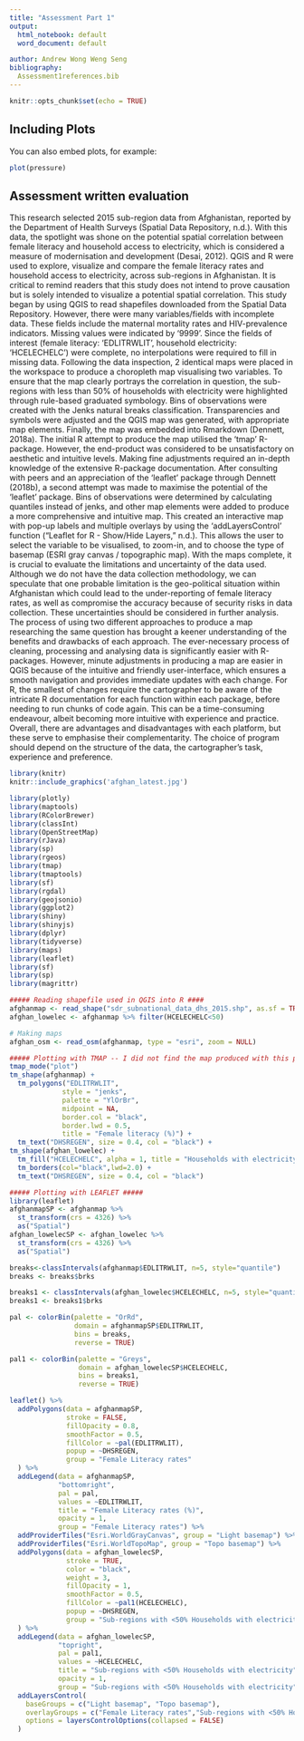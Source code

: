 ```yaml
---
title: "Assessment Part 1"
output: 
  html_notebook: default
  word_document: default

author: Andrew Wong Weng Seng
bibliography:
  Assessment1references.bib
---
```


```r
knitr::opts_chunk$set(echo = TRUE)
```

## Including Plots

You can also embed plots, for example:

```r
plot(pressure)
```

## Assessment written evaluation ##
This research selected 2015 sub-region data from Afghanistan, reported by the Department of Health Surveys (Spatial Data Repository, n.d.). With this data, the spotlight was shone on the potential spatial correlation between female literacy and household access to electricity, which is considered a measure of modernisation and development (Desai, 2012). QGIS and R were used to explore, visualize and compare the female literacy rates and household access to electricity, across sub-regions in Afghanistan. It is critical to remind readers that this study does not intend to prove causation but is solely intended to visualize a potential spatial correlation. 
This study began by using QGIS to read shapefiles downloaded from the Spatial Data Repository. However, there were many variables/fields with incomplete data. These fields include the maternal mortality rates and HIV-prevalence indicators. Missing values were indicated by ‘9999’. Since the fields of interest (female literacy: ‘EDLITRWLIT’, household electricity: ‘HCELECHELC’) were complete, no interpolations were required to fill in missing data. Following the data inspection, 2 identical maps were placed in the workspace to produce a choropleth map visualising two variables. To ensure that the map clearly portrays the correlation in question, the sub-regions with less than 50% of households with electricity were highlighted through rule-based graduated symbology. Bins of observations were created with the Jenks natural breaks classification. Transparencies and symbols were adjusted and the QGIS map was generated, with appropriate map elements. Finally, the map was embedded into Rmarkdown (Dennett, 2018a).
The initial R attempt to produce the map utilised the ‘tmap’ R-package. However, the end-product was considered to be unsatisfactory on aesthetic and intuitive levels. Making fine adjustments required an in-depth knowledge of the extensive R-package documentation. After consulting with peers and an appreciation of the ‘leaflet’ package through Dennett (2018b), a second attempt was made to maximise the potential of the ‘leaflet’ package. Bins of observations were determined by calculating quantiles instead of jenks, and other map elements were added to produce a more comprehensive and intuitive map. This created an interactive map with pop-up labels and multiple overlays by using the ‘addLayersControl’ function (“Leaflet for R - Show/Hide Layers,” n.d.). This allows the user to select the variable to be visualised, to zoom-in, and to choose the type of basemap (ESRI gray canvas / topographic map). 
With the maps complete, it is crucial to evaluate the limitations and uncertainty of the data used. Although we do not have the data collection methodology, we can speculate that one probable limitation is the geo-political situation within Afghanistan which could lead to the under-reporting of female literacy rates, as well as compromise the accuracy because of security risks in data collection. These uncertainties should be considered in further analysis.
The process of using two different approaches to produce a map researching the same question has brought a keener understanding of the benefits and drawbacks of each approach. The ever-necessary process of cleaning, processing and analysing data is significantly easier with R-packages. However, minute adjustments in producing a map are easier in QGIS because of the intuitive and friendly user-interface, which ensures a smooth navigation and provides immediate updates with each change. For R, the smallest of changes require the cartographer to be aware of the intricate R documentation for each function within each package, before needing to run chunks of code again. This can be a time-consuming endeavour, albeit becoming more intuitive with experience and practice. Overall, there are advantages and disadvantages with each platform, but these serve to emphasise their complementarity. The choice of program should depend on the structure of the data, the cartographer’s task, experience and preference. 

```r
library(knitr)
knitr::include_graphics('afghan_latest.jpg')
```

```r
library(plotly)
library(maptools)
library(RColorBrewer)
library(classInt)
library(OpenStreetMap)
library(rJava)
library(sp)
library(rgeos)
library(tmap)
library(tmaptools)
library(sf)
library(rgdal)
library(geojsonio)
library(ggplot2)
library(shiny)
library(shinyjs)
library(dplyr)
library(tidyverse)
library(maps)
library(leaflet)
library(sf)
library(sp)
library(magrittr)

##### Reading shapefile used in QGIS into R ####
afghanmap <- read_shape("sdr_subnational_data_dhs_2015.shp", as.sf = TRUE)
afghan_lowelec <- afghanmap %>% filter(HCELECHELC<50)

# Making maps
afghan_osm <- read_osm(afghanmap, type = "esri", zoom = NULL)
```

```r
##### Plotting with TMAP -- I did not find the map produced with this package very aesthetic and intuitive. Thus, I tried Leaflet in the next section instead.  #####
tmap_mode("plot")
tm_shape(afghanmap) +
  tm_polygons("EDLITRWLIT",
             style = "jenks",
             palette = "YlOrBr",
             midpoint = NA,
             border.col = "black",
             border.lwd = 0.5,
             title = "Female literacy (%)") +
  tm_text("DHSREGEN", size = 0.4, col = "black") +
tm_shape(afghan_lowelec) +
  tm_fill("HCELECHELC", alpha = 1, title = "Households with electricity") +
  tm_borders(col="black",lwd=2.0) +
  tm_text("DHSREGEN", size = 0.4, col = "black")
```


```r
##### Plotting with LEAFLET #####
library(leaflet)
afghanmapSP <- afghanmap %>%
  st_transform(crs = 4326) %>%
  as("Spatial")
afghan_lowelecSP <- afghan_lowelec %>%
  st_transform(crs = 4326) %>%
  as("Spatial")

breaks<-classIntervals(afghanmap$EDLITRWLIT, n=5, style="quantile")
breaks <- breaks$brks

breaks1 <- classIntervals(afghan_lowelec$HCELECHELC, n=5, style="quantile")
breaks1 <- breaks1$brks

pal <- colorBin(palette = "OrRd", 
                domain = afghanmapSP$EDLITRWLIT,
                bins = breaks,
                reverse = TRUE)

pal1 <- colorBin(palette = "Greys",
                 domain = afghan_lowelecSP$HCELECHELC,
                 bins = breaks1,
                 reverse = TRUE)

leaflet() %>%
  addPolygons(data = afghanmapSP, 
              stroke = FALSE,
              fillOpacity = 0.8,
              smoothFactor = 0.5,
              fillColor = ~pal(EDLITRWLIT),
              popup = ~DHSREGEN,
              group = "Female Literacy rates"
  ) %>%
  addLegend(data = afghanmapSP,
            "bottomright",
            pal = pal,
            values = ~EDLITRWLIT,
            title = "Female Literacy rates (%)",
            opacity = 1,
            group = "Female Literacy rates") %>%
  addProviderTiles("Esri.WorldGrayCanvas", group = "Light basemap") %>%
  addProviderTiles("Esri.WorldTopoMap", group = "Topo basemap") %>%
  addPolygons(data = afghan_lowelecSP,
              stroke = TRUE,
              color = "black",
              weight = 3,
              fillOpacity = 1,
              smoothFactor = 0.5,
              fillColor = ~pal1(HCELECHELC),
              popup = ~DHSREGEN,
              group = "Sub-regions with <50% Households with electricity"
  ) %>%
  addLegend(data = afghan_lowelecSP,
            "topright",
            pal = pal1,
            values = ~HCELECHELC,
            title = "Sub-regions with <50% Households with electricity",
            opacity = 1,
            group = "Sub-regions with <50% Households with electricity") %>%
  addLayersControl(
    baseGroups = c("Light basemap", "Topo basemap"),
    overlayGroups = c("Female Literacy rates","Sub-regions with <50% Households with electricity"),
    options = layersControlOptions(collapsed = FALSE)
  )
```

